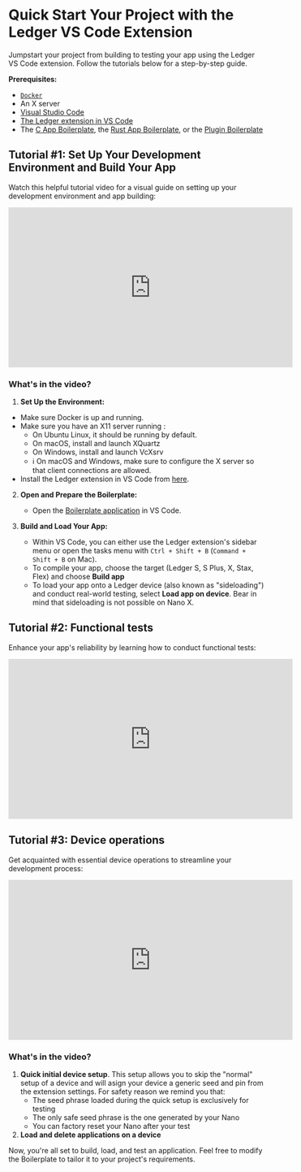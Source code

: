 # Quick Start Your Project with the Ledger VS Code Extension

Jumpstart your project from building to testing your app using the Ledger VS Code extension. Follow the tutorials below for a step-by-step guide.

**Prerequisites:**

- [`Docker`](https://www.docker.com/)
- An X server
- [Visual Studio Code](https://code.visualstudio.com/)
- [The Ledger extension in VS Code](https://marketplace.visualstudio.com/items?itemName=LedgerHQ.ledger-dev-tools)
- The [C App Boilerplate](https://github.com/LedgerHQ/app-boilerplate), the [Rust App Boilerplate](https://github.com/LedgerHQ/app-boilerplate-rust), or the [Plugin Boilerplate](https://github.com/LedgerHQ/app-plugin-boilerplate)


## Tutorial #1: Set Up Your Development Environment and Build Your App

Watch this helpful tutorial video for a visual guide on setting up your development environment and app building:

<iframe width="560" height="315" src="https://www.youtube-nocookie.com/embed/PxphfNWMGrY" title="YouTube video player" frameBorder="0" 
allow="accelerometer; autoplay; clipboard-write; encrypted-media; gyroscope; picture-in-picture" allowFullScreen></iframe>

### What's in the video?

1. **Set Up the Environment:**
  - Make sure Docker is up and running.
  - Make sure you have an X11 server running :
    - On Ubuntu Linux, it should be running by default.
    - On macOS, install and launch XQuartz
    - On Windows, install and launch VcXsrv
    - ℹ️ On macOS and Windows, make sure to configure the X server so that client connections are allowed.
  - Install the Ledger extension in VS Code from [here](https://marketplace.visualstudio.com/items?itemName=LedgerHQ.ledger-dev-tools).

2. **Open and Prepare the Boilerplate:**
   - Open the [Boilerplate application](https://github.com/LedgerHQ/app-boilerplate) in VS Code.

3. **Build and Load Your App:**
   - Within VS Code, you can either use the Ledger extension's sidebar menu or open the tasks menu with `Ctrl + Shift + B` (`Command + Shift + B` on Mac).
   - To compile your app, choose the target (Ledger S, S Plus, X, Stax, Flex) and choose **Build app**
   - To load your app onto a Ledger device (also known as "sideloading") and conduct real-world testing, select **Load app on device**. Bear in mind that sideloading is not possible on Nano X.

## Tutorial #2: Functional tests

Enhance your app's reliability by learning how to conduct functional tests:

<iframe width="560" height="315" src="https://www.youtube-nocookie.com/embed/Sn83xI-oXSI" title="YouTube video player" frameBorder="0" 
allow="accelerometer; autoplay; clipboard-write; encrypted-media; gyroscope; picture-in-picture" allowFullScreen></iframe>

## Tutorial #3: Device operations

Get acquainted with essential device operations to streamline your development process:

<iframe width="560" height="315" src="https://www.youtube-nocookie.com/embed/Hocsb3avBR0" title="YouTube video player" frameBorder="0" 
allow="accelerometer; autoplay; clipboard-write; encrypted-media; gyroscope; picture-in-picture" allowFullScreen></iframe>

### What's in the video?

1. **Quick initial device setup**. This setup allows you to skip the "normal" setup of a device and will asign your device a generic seed and pin from the extension settings. For safety reason we remind you that:
    - The seed phrase loaded during the quick setup is exclusively for testing
    - The only safe seed phrase is the one generated by your Nano
    - You can factory reset your Nano after your test
2. **Load and delete applications on a device**


Now, you're all set to build, load, and test an application. Feel free to modify the Boilerplate to tailor it to your project's requirements.






